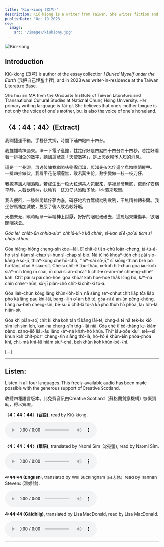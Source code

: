 ```yaml
---
title: 'Kiú-kiong (玖芎)'
description: Kiú-kiong is a writer from Taiwan. She writes fiction and nonfiction, in Mandarin and Tâi-gí.
publishDate: 'Oct 19 2023'
seo:
  image:
    src: '/images/kiukiong.jpg'
---
```



![Kiú-kiong](/images/kiukiong.jpg)

## Introduction

Kiú-kiong (玖芎) is author of the essay collection _I Buried Myself under the Earth_ (我把自己埋進土裡), and in 2023 was writer-in-residence at the Taiwan Literature Base.

She has an MA from the Graduate Institute of Taiwan Literature and Transnational Cultural Studies at National Chung Hsing University. Her primary writing language is Tâi-gí. She believes that one’s mother tongue is not only the voice of one's mother, but is also the voice of one's homeland.

## 〈4：44：44〉(Extract)

我咧捷運車箱，手機仔共揤，時間下晡四點四十四分。

我雄雄精神過來。眯一下電子亂鐘，拄拄仔好是四點四十四分四十四秒。若拄好看著一排相仝的數字，聽講這號做「天使數字」，是上天欲報予人知的消息。

這是一个兆頭，毋過彼陣我猶閣啥物攏毋知，毋知是按怎佇這个烏暗暝清醒甲。
一排四排做伙，我看甲花花讀攏無，敢若真生份，數字變做一枝一枝刀仔。

我掠準講人睏落眠，若成生出一粒大粒泡共人包起來，夢裡烏暗無底，偌爾仔安穩平靜。人若欲精神，袂輸有一枝刀仔共泡黜予破，lak落來現實。

我去便所，一肢跤閣踏佇夢內底，磚仔地若竹篙橋㽎咧㽎咧，干焦精神轉來爾。我坐佇馬桶加減放，放尿了後人敢若較好睏。

天猶未光，暝時睏甲一半精神上討厭，好好的睏眠破破去，這馬起來嫌傷早，欲睏閣睏袂去。

_Góa leh chia̍t-ūn chhia-siuⁿ, chhiú-ki-á kā chhi̍h, sî-kan sī ē-po͘ sì tiám sì cha̍p sì hun._

Góa hiông-hiông cheng-sîn kòe--lâi. Bî chi̍t-ē tiān-chú loān-cheng, tú-tú-á-hó sī sì-tiám sì-chap sì-hun sì-chap sì-bió. Nā tú hó khòaⁿ-tio̍h chi̍t pâi sio-kāng ê sò͘-jī, thiaⁿ-kóng che hō-chò, “thiⁿ-sài sò͘-jī,” sī siōng-thian beh pò hō͘-lâng chai ê siau-sit.
Che sī chi̍t-ê tiāu-thâu, m̄-koh hit-chūn góa iáu-koh siáⁿ-mi̍h lóng m̄ chai, m̄ chai sī án-chóaⁿ tī chit-ê o͘-àm-mê chheng-chhéⁿ kah.
Chi̍t pâi sì pâi chò-hóe, góa khòaⁿ kah hoe-hoe tha̍k lóng bô, káⁿ-ná chin chheⁿ-hūn, sò͘-jī piàn-chò chi̍t-ki chi̍t-ki to-á.

Góa lia̍h-chún kóng lâng khùn-lo̍h-bîn, nā sêng seⁿ-chhut chi̍t lia̍p tōa lia̍p pho kā lâng pau khí-lâi, bang--lih o͘-àm bô té, gōa-nī á an-ún pêng-chēng. Lâng nā-beh cheng-sîn, bē-su ū chi̍t-ki to-á kā pho thuh hō͘ phòa, lak lo̍h-lâi hiān-si̍t.

Góa khì piān-só͘, chi̍t ki kha koh ta̍h tī bāng lāi-té, chng-á tē nā tek-ko kiô sìm leh sìm leh, kan-na cheng-sîn tńg--lâi niā. Góa chē tī bé-tháng ke-kiám pàng, pàng-jiō liáu-āu lâng káⁿ-ná khah-hó khùn.
Thiⁿ iáu-bōe kiuⁿ, mê--sî khùn kah chi̍t-pòaⁿ cheng-sîn siāng thó-ià, hó-hó ê khùn-bîn phòa-phòa khì, chit-má khí-lâi hiâm siuⁿ-chá, beh khùn koh khùn-bē-khì.

[...]

---

## <Icon name="mdi:headset" class="inline-flex align-middle text-4xl" /> Listen:

Listen in all four languages. This freely-available audio has been made possible with the generous support of Creative Scotland.

收聽四種語言版本。此免費音訊由Creative Scotland（蘇格蘭創意機構）慷慨資助，得以實現。

**〈4：44：44〉(台語)**, read by Kiú-kiong.

<audio controls>
  <source src="https://connect.windandbones.com/s/qmKwKJBneptwic3/download/KiuKiong-TW.mp3" type="audio/mp3" />
  Your browser does not support the audio element.
</audio>

**〈4：44：44〉(華語)**, translated by Naomi Sím (沈宛瑩), read by Naomi Sím.

<audio controls>
  <source src="https://connect.windandbones.com/s/TX45fYte53dprxs/download/KiuKiong-ZW.mp3" type="audio/mp3" />
  Your browser does not support the audio element.
</audio>

**4:44:44 (English)**, translated by Will Buckingham (白忠修), read by Hannah Stevens (溫婷誼).

<audio controls>
  <source src="https://connect.windandbones.com/s/6KaRWR7E4dcYCyg/download/KiuKiong-EN.mp3" type="audio/mp3" />
  Your browser does not support the audio element.
</audio>

**4:44:44 (Gàidhlig)**, translated by Lisa MacDonald, read by Lisa MacDonald.

<audio controls>
  <source src="https://connect.windandbones.com/s/Yo2LC393EfKgTwL/download/KiuKiong-GA.mp3" type="audio/mp3" />
  Your browser does not support the audio element.
</audio>

---

<Order />
